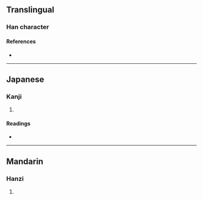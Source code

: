 {{character info/new}}
==Translingual==

===Han character===
{{Han char|rn=96|rad=玉|as=10|sn=14|four=|canj=MGHRF|ids=⿰𤣩烏}}

====References====
* {{Han ref|kx=0739.040|dkj=21152|dj=1149.110|hdz=21131.020|uh=7466|ud=29798}}

----

==Japanese==

===Kanji===
{{ja-kanji|grade=|rs=玉10}}

# {{defn|lang=ja|sort=玉10}}

====Readings====
* {{ja-readings|on=[[お]] (o), [[う]] (u)|kun=|nanori=}}

----

==Mandarin==

===Hanzi===
{{cmn-hanzi|pin=[[wǔ]] ([[wu3]]), [[wū]] ([[wu1]])|wg=wu<sup>3</sup>, wu<sup>1</sup>}}

# {{defn|lang=cmn|sort=玉10}}